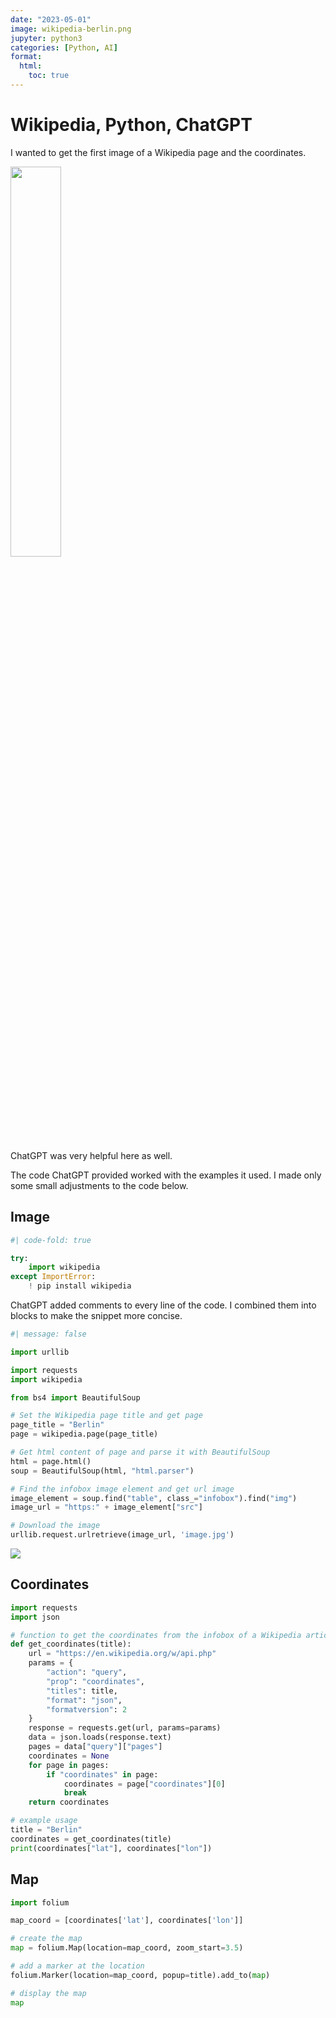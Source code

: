 ```yaml
---
date: "2023-05-01"
image: wikipedia-berlin.png
jupyter: python3
categories: [Python, AI]
format:
  html:
    toc: true
---
```


# Wikipedia, Python, ChatGPT

I wanted to get the first image of a Wikipedia page and the coordinates.

![](wikipedia-berlin.png){width=40% fig-align="left"}

ChatGPT was very helpful here as well.

The code ChatGPT provided worked with the examples it used. I made only some small adjustments to the code below.


## Image

```python
#| code-fold: true

try:
    import wikipedia
except ImportError:
    ! pip install wikipedia
```

ChatGPT added comments to every line of the code. I combined them into blocks to make the snippet more concise.


```python
#| message: false

import urllib

import requests
import wikipedia

from bs4 import BeautifulSoup

# Set the Wikipedia page title and get page
page_title = "Berlin"
page = wikipedia.page(page_title)

# Get html content of page and parse it with BeautifulSoup
html = page.html()
soup = BeautifulSoup(html, "html.parser")

# Find the infobox image element and get url image
image_element = soup.find("table", class_="infobox").find("img")
image_url = "https:" + image_element["src"]

# Download the image
urllib.request.urlretrieve(image_url, 'image.jpg')
```

![](image.jpg)


## Coordinates

```python
import requests
import json

# function to get the coordinates from the infobox of a Wikipedia article
def get_coordinates(title):
    url = "https://en.wikipedia.org/w/api.php"
    params = {
        "action": "query",
        "prop": "coordinates",
        "titles": title,
        "format": "json",
        "formatversion": 2
    }
    response = requests.get(url, params=params)
    data = json.loads(response.text)
    pages = data["query"]["pages"]
    coordinates = None
    for page in pages:
        if "coordinates" in page:
            coordinates = page["coordinates"][0]
            break
    return coordinates

# example usage
title = "Berlin"
coordinates = get_coordinates(title)
print(coordinates["lat"], coordinates["lon"])
```

## Map

```python
import folium

map_coord = [coordinates['lat'], coordinates['lon']]

# create the map
map = folium.Map(location=map_coord, zoom_start=3.5)

# add a marker at the location
folium.Marker(location=map_coord, popup=title).add_to(map)

# display the map
map
```